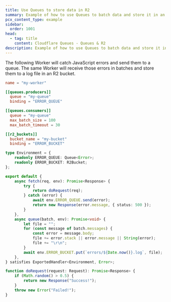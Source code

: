 ```yaml
---
title: Use Queues to store data in R2
summary: Example of how to use Queues to batch data and store it in an R2 bucket.
pcx_content_type: example
sidebar:
  order: 1001
head:
  - tag: title
    content: Cloudflare Queues - Queues & R2
description: Example of how to use Queues to batch data and store it in an R2 bucket.
---
```


The following Worker will catch JavaScript errors and send them to a queue. The same Worker will receive those errors in batches and store them to a log file in an R2 bucket.


<WranglerConfig>

```toml
name = "my-worker"

[[queues.producers]]
  queue = "my-queue"
  binding = "ERROR_QUEUE"

[[queues.consumers]]
  queue = "my-queue"
  max_batch_size = 100
  max_batch_timeout = 30

[[r2_buckets]]
  bucket_name = "my-bucket"
  binding = "ERROR_BUCKET"
```

</WranglerConfig>

```ts
type Environment = {
	readonly ERROR_QUEUE: Queue<Error>;
	readonly ERROR_BUCKET: R2Bucket;
};

export default {
	async fetch(req, env): Promise<Response> {
		try {
			return doRequest(req);
		} catch (error) {
			await env.ERROR_QUEUE.send(error);
			return new Response(error.message, { status: 500 });
		}
	},
	async queue(batch, env): Promise<void> {
		let file = "";
		for (const message of batch.messages) {
			const error = message.body;
			file += error.stack || error.message || String(error);
			file += "\r\n";
		}
		await env.ERROR_BUCKET.put(`errors/${Date.now()}.log`, file);
	},
} satisfies ExportedHandler<Environment, Error>;

function doRequest(request: Request): Promise<Response> {
	if (Math.random() > 0.5) {
		return new Response("Success!");
	}
	throw new Error("Failed!");
}
```
